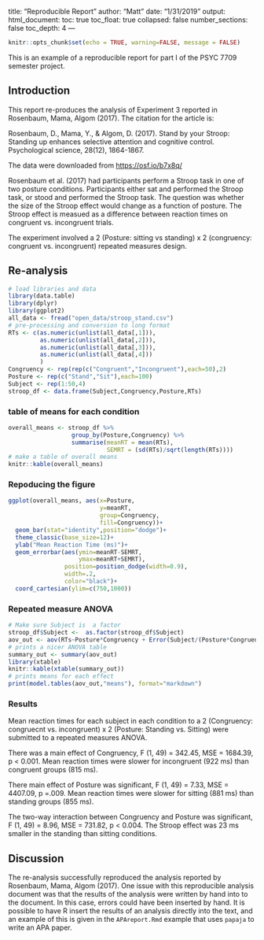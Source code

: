 title: "Reproducible Report"
author: "Matt"
date: "1/31/2019"
output: 
  html_document:
    toc: true
    toc_float: true
    collapsed: false
    number_sections: false
    toc_depth: 4
---

```r
knitr::opts_chunk$set(echo = TRUE, warning=FALSE, message = FALSE)
```

This is an example of a reproducible report for part I of the PSYC 7709 semester project.

## Introduction

This report re-produces the analysis of Experiment 3 reported in Rosenbaum, Mama, Algom (2017). The citation for the article is:

Rosenbaum, D., Mama, Y., & Algom, D. (2017). Stand by your Stroop: Standing up enhances selective attention and cognitive control. Psychological science, 28(12), 1864-1867.

The data were downloaded from [https://osf.io/b7x8q/](https://osf.io/b7x8q/)

Rosenbaum et al. (2017) had participants perform a Stroop task in one of two posture conditions. Participants either sat and performed the Stroop task, or stood and performed the Stroop task. The question was whether the size of the Stroop effect would change as a function of posture. The Stroop effect is measued as a difference between reaction times on congruent vs. incongruent trials. 

The experiment involved a 2 (Posture: sitting vs standing) x 2 (congruency: congruent vs. incongruent) repeated measures design. 

## Re-analysis

```r
# load libraries and data
library(data.table)
library(dplyr)
library(ggplot2)
all_data <- fread("open_data/stroop_stand.csv")
# pre-processing and conversion to long format
RTs <- c(as.numeric(unlist(all_data[,1])),
         as.numeric(unlist(all_data[,2])),
         as.numeric(unlist(all_data[,3])),
         as.numeric(unlist(all_data[,4]))
         )
Congruency <- rep(rep(c("Congruent","Incongruent"),each=50),2)
Posture <- rep(c("Stand","Sit"),each=100)
Subject <- rep(1:50,4)
stroop_df <- data.frame(Subject,Congruency,Posture,RTs)
```

### table of means for each condition

```r
overall_means <- stroop_df %>%
                  group_by(Posture,Congruency) %>%
                  summarise(meanRT = mean(RTs),
                            SEMRT = (sd(RTs)/sqrt(length(RTs))))
# make a table of overall means
knitr::kable(overall_means)
```

### Repoducing the figure

```r
ggplot(overall_means, aes(x=Posture,
                          y=meanRT, 
                          group=Congruency,
                          fill=Congruency))+
  geom_bar(stat="identity",position="dodge")+
  theme_classic(base_size=12)+
  ylab("Mean Reaction Time (ms)")+
  geom_errorbar(aes(ymin=meanRT-SEMRT,
                    ymax=meanRT+SEMRT),
                position=position_dodge(width=0.9),
                width=.2,
                color="black")+
  coord_cartesian(ylim=c(750,1000))
```

### Repeated measure ANOVA

```r
# Make sure Subject is  a factor
stroop_df$Subject <-  as.factor(stroop_df$Subject)
aov_out <- aov(RTs~Posture*Congruency + Error(Subject/(Posture*Congruency)), stroop_df)
# prints a nicer ANOVA table
summary_out <- summary(aov_out)
library(xtable)
knitr::kable(xtable(summary_out))
# prints means for each effect
print(model.tables(aov_out,"means"), format="markdown")
```
 
### Results
 
Mean reaction times for each subject in each condition to a 2 (Congruency: congruecnt vs. incongruent) x 2 (Posture: Standing vs. Sitting) were submitted to a repeated measures ANOVA.

There was a main effect of Congruency, F (1, 49) = 342.45, MSE = 1684.39, p < 0.001. Mean reaction times were slower for incongruent (922 ms) than congruent groups (815 ms).

There main effect of Posture was significant, F (1, 49) = 7.33, MSE = 4407.09, p =.009. Mean reaction times were slower for sitting (881 ms) than standing groups (855 ms).

The two-way interaction between Congruency and Posture was significant, F (1, 49) = 8.96, MSE = 731.82, p < 0.004. The Stroop effect was 23 ms smaller in the standing than sitting conditions.

## Discussion

The re-analysis successfully reproduced the analysis reported by Rosenbaum, Mama, Algom (2017). One issue with this reproducible analysis document was that the results of the analysis were written by hand into to the document. In this case, errors could have been inserted by hand. It is possible to have R insert the results of an analysis directly into the text, and an example of this is given in the `APAreport.Rmd` example that uses `papaja` to write an APA paper.

